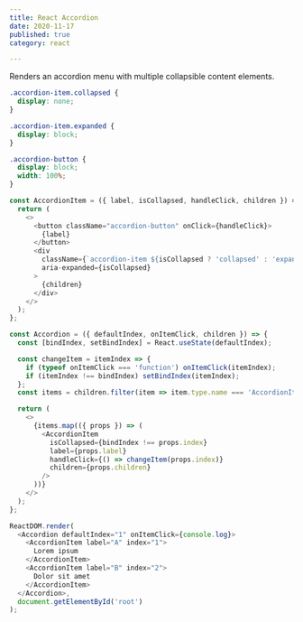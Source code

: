 ```yaml
---
title: React Accordion
date: 2020-11-17
published: true
category: react

---
```

Renders an accordion menu with multiple collapsible content elements.

```css
.accordion-item.collapsed {
  display: none;
}

.accordion-item.expanded {
  display: block;
}

.accordion-button {
  display: block;
  width: 100%;
}
```

```js
const AccordionItem = ({ label, isCollapsed, handleClick, children }) => {
  return (
    <>
      <button className="accordion-button" onClick={handleClick}>
        {label}
      </button>
      <div
        className={`accordion-item ${isCollapsed ? 'collapsed' : 'expanded'}`}
        aria-expanded={isCollapsed}
      >
        {children}
      </div>
    </>
  );
};

const Accordion = ({ defaultIndex, onItemClick, children }) => {
  const [bindIndex, setBindIndex] = React.useState(defaultIndex);

  const changeItem = itemIndex => {
    if (typeof onItemClick === 'function') onItemClick(itemIndex);
    if (itemIndex !== bindIndex) setBindIndex(itemIndex);
  };
  const items = children.filter(item => item.type.name === 'AccordionItem');

  return (
    <>
      {items.map(({ props }) => (
        <AccordionItem
          isCollapsed={bindIndex !== props.index}
          label={props.label}
          handleClick={() => changeItem(props.index)}
          children={props.children}
        />
      ))}
    </>
  );
};

ReactDOM.render(
  <Accordion defaultIndex="1" onItemClick={console.log}>
    <AccordionItem label="A" index="1">
      Lorem ipsum
    </AccordionItem>
    <AccordionItem label="B" index="2">
      Dolor sit amet
    </AccordionItem>
  </Accordion>,
  document.getElementById('root')
);

```